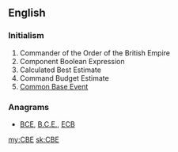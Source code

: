 ==English==

===Initialism===
{{en-initialism}}
# Commander of the Order of the British Empire
# Component Boolean Expression
# Calculated Best Estimate    
# Command Budget Estimate
# [[w:Common Base Event|Common Base Event]]

===Anagrams===
* [[BCE#English|BCE]], [[B.C.E.#English|B.C.E.]], [[ECB#English|ECB]]

[[my:CBE]]
[[sk:CBE]]